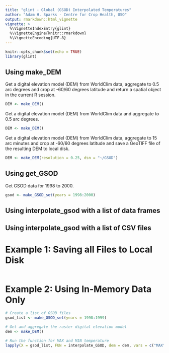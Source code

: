 ```yaml
---
title: "glint - Global (GSOD) Interpolated Temperatures"
author: "Adam H. Sparks - Centre for Crop Health, USQ"
output: rmarkdown::html_vignette
vignette: >
  %\VignetteIndexEntry{glint}
  %\VignetteEngine{knitr::rmarkdown}
  %\VignetteEncoding{UTF-8}
---
```


```r
knitr::opts_chunk$set(echo = TRUE)
library(glint)
```

## Using make_DEM

Get a digital elevation model (DEM) from WorldClim data, aggregate to 0.5 arc
degrees and crop at -60/60 degrees latitude and return a spatial object in the
current R session.

```r
DEM <- make_DEM()
```

Get a digital elevation model (DEM) from WorldClim data and aggregate to 0.5 arc
degrees.

```r
DEM <- make_DEM()
```

Get a digital elevation model (DEM) from WorldClim data, aggregate to 15 arc
minutes and crop at -60/60 degrees latitude and save a GeoTIFF file of the
resulting DEM to local disk.

```r
DEM <- make_DEM(resolution = 0.25, dsn = "~/GSOD")
```

## Using get_GSOD

Get GSOD data for 1998 to 2000.

```r
gsod <- make_GSOD_set(years = 1998:2000)
```

## Using interpolate_gsod with a list of data frames

## Using interpolate_gsod with a list of CSV files

# Example 1: Saving all Files to Local Disk

```r

```

# Example 2: Using In-Memory Data Only

```r
# Create a list of GSOD files
gsod_list <- make_GSOD_set(years = 1998:1999)

# Get and aggregate the raster digital elevation model
dem <- make_DEM()

# Run the function for MAX and MIN temperature
lapply(X = gsod_list, FUN = interpolate_GSOD, dem = dem, vars = c("MAX", "MIN"))
```
